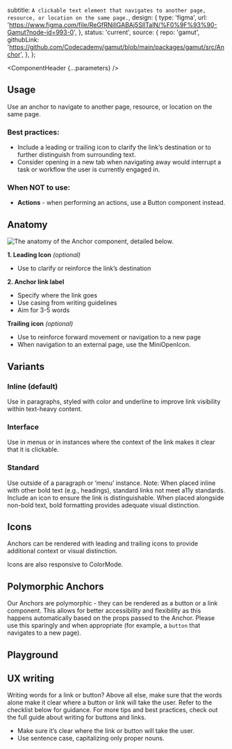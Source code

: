 


  subtitle: `A clickable text element that navigates to another page, resource, or location on the same page.`,
  design: {
    type: 'figma',
    url: 'https://www.figma.com/file/ReGfRNillGABAj5SlITalN/%F0%9F%93%90-Gamut?node-id=993-0',
  },
  status: 'current',
  source: {
    repo: 'gamut',
    githubLink:
      'https://github.com/Codecademy/gamut/blob/main/packages/gamut/src/Anchor',
  },
};

<Meta of={AnchorStories} />

<ComponentHeader {...parameters} />

## Usage

Use an anchor to navigate to another page, resource, or location on the same page.

### Best practices:

- Include a leading or trailing icon to clarify the link’s destination or to further distinguish from surrounding text.
- Consider opening in a new tab when navigating away would interrupt a task or workflow the user is currently engaged in.

### When NOT to use:

- **Actions** - when performing an actions, use a <LinkTo component="Atoms/Buttons">Button</LinkTo> component instead.

## Anatomy

<FlexBox center px={24}>
  <img
    src="./typography/anchor.png"
    alt="The anatomy of the Anchor component, detailed below."
  />
</FlexBox>

**1. Leading Icon** _(optional)_

- Use to clarify or reinforce the link’s destination

**2. Anchor link label**

- Specify where the link goes
- Use casing from writing guidelines
- Aim for 3-5 words

**Trailing icon** _(optional)_

- Use to reinforce forward movement or navigation to a new page
- When navigation to an external page, use the <LinkTo component="Atoms/Icons/Mini">MiniOpenIcon</LinkTo>.

## Variants

### Inline (default)

Use in paragraphs, styled with color and underline to improve link visibility within text-heavy content.

### Interface

Use in menus or in instances where the context of the link makes it clear that it is clickable.

### Standard

Use outside of a paragraph or ‘menu’ instance. <MiniWarningTriangleIcon color="blue" size={14}/> Note: When placed inline with other bold text (e.g., headings), standard links not meet a11y standards. Include an icon to ensure the link is distinguishable. When placed alongside non-bold text, bold formatting provides adequate visual distinction.

<Canvas of={AnchorStories.Modes} />

## Icons

Anchors can be rendered with leading and trailing icons to provide additional context or visual distinction.

<Canvas of={AnchorStories.IconAnchorExample} />

Icons are also responsive to ColorMode.

<Canvas of={AnchorStories.IconModes} />

## Polymorphic Anchors

Our Anchors are polymorphic - they can be rendered as a button or a link component. This allows for better accessibility and flexibility as this happens automatically based on the props passed to the Anchor. Please use this sparingly and when appropriate (for example, a `button` that navigates to a new page).

<Canvas of={AnchorStories.PolymorphicAnchor} />

## Playground

<Canvas sourceState="shown" />

<Controls />

## UX writing

Writing words for a link or button? Above all else, make sure that the words alone make it clear where a button or link will take the user. Refer to the checklist below for guidance. For more tips and best practices, check out the full guide about <LinkTo id="writing-ux-writing-component-guidelines-buttons-and-links--page">writing for buttons and links</LinkTo>.

- Make sure it’s clear where the link or button will take the user.
- Use sentence case, capitalizing only proper nouns.
